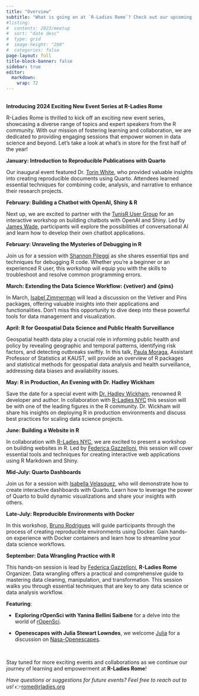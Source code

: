 ```yaml
---
title: "Overview"
subtitle: "What is going on at `R-Ladies Rome`? Check out our upcoming events!"
#listing:
#  contents: 2023/meetup
#  sort: "date desc"
#  type: grid
#  image-height: "200"
#  categories: false
page-layout: full
title-block-banner: false
sidebar: true
editor: 
  markdown: 
    wrap: 72
---
```

\
**Introducing 2024 Exciting New Event Series at R-Ladies Rome**

R-Ladies Rome is thrilled to kick off an exciting new event series,
showcasing a diverse range of topics and expert speakers from the R
community. With our mission of fostering learning and collaboration, we
are dedicated to providing engaging sessions that empower women in data
science and beyond. Let's take a look at what's in store for the first
half of the year!

**January: Introduction to Reproducible Publications with Quarto**

Our inaugural event featured Dr. [Torin
White](https://www.linkedin.com/in/torinwhite/), who provided valuable
insights into creating reproducible documents using Quarto. Attendees
learned essential techniques for combining code, analysis, and narrative
to enhance their research projects.

**February: Building a Chatbot with OpenAI, Shiny & R**

Next up, we are excited to partner with the [TunisR User
Group](https://www.meetup.com/tunis-r-user-group/) for an interactive
workshop on building chatbots with OpenAI and Shiny. Led by [James
Wade](https://www.linkedin.com/in/james-h-wade/), participants will
explore the possibilities of conversational AI and learn how to develop
their own chatbot applications.

**February: Unraveling the Mysteries of Debugging in R**

Join us for a session with [Shannon
Pileggi](https://www.linkedin.com/in/shannon-m-pileggi/) as she shares
essential tips and techniques for debugging R code. Whether you're a
beginner or an experienced R user, this workshop will equip you with the
skills to troubleshoot and resolve common programming errors.

**March: Extending the Data Science Workflow: {vetiver} and {pins}**

In March, [Isabel
Zimmerman](https://www.linkedin.com/in/isabel-zimmerman/) will lead a
discussion on the Vetiver and Pins packages, offering valuable insights
into their applications and functionalities. Don't miss this opportunity
to dive deep into these powerful tools for data management and
visualization.

**April: R for Geospatial Data Science and Public Health Surveillance**

Geospatial health data play a crucial role in informing public health and policy by revealing geographic and temporal patterns, identifying risk factors, and detecting outbreaks swiftly. In this talk, [Paula Moraga](https://www.paulamoraga.com/), Assistant Professor of Statistics at KAUST, will provide an overview of R packages and statistical methods for geospatial data analysis and health surveillance, addressing data biases and availability issues. 

**May: R in Production, An Evening with Dr. Hadley Wickham**

Save the date for a special event with [Dr. Hadley
Wickham](https://www.linkedin.com/in/hadleywickham/), renowned R
developer and author. In collaboration with [R-Ladies NYC](https://www.meetup.com/rladiesnyc) this session will be with one of the leading figures in the R community. Dr. Wickham will share his insights on deploying R in production environments and discuss best practices for scaling data science projects.

**June: Building a Website in R**

In collaboration with [R-Ladies NYC](https://www.meetup.com/rladiesnyc), we are excited to present a workshop on building websites in R. Led by [Federica Gazzelloni](https://www.linkedin.com/in/federicagazzelloni/), this session will cover essential tools and techniques for creating interactive web applications using R Markdown and Shiny.

**Mid-July: Quarto Dashboards**

Join us for a session with [Isabella Velasquez](https://www.linkedin.com/in/ivelasq/), who will demonstrate how to create interactive dashboards with Quarto. Learn how to leverage the power of Quarto to build dynamic visualizations and share your insights with others.

**Late-July: Reproducible Environments with Docker**

In this workshop, [Bruno Rodrigues](https://www.linkedin.com/in/brodriguesco/) will guide participants through the process of creating reproducible environments using Docker. Gain hands-on experience with Docker containers and learn how to streamline your data science workflows.

**September: Data Wrangling Practice with R**

This hands-on session is lead by [Federica Gazzelloni](https://federicagazzelloni.com/), **R-Ladies Rome** Organizer. Data wrangling offers a practical and comprehensive guide to mastering data cleaning, manipulation, and transformation. This session walks you through essential techniques that are key to any data science or data analysis workflow.

**Featuring**:

- **Exploring rOpenSci with Yanina Bellini Saibene** for a delve into the world of [rOpenSci](https://ropensci.org/).

- **Openescapes with Julia Stewart Lowndes**, we welcome [Julia](https://www.linkedin.com/in/julia-stewart-lowndes/) for a
discussion on [Nasa-Openescapes](https://nasa-openscapes.github.io/).

\

Stay tuned for more exciting events and collaborations as we continue
our journey of learning and empowerment at **R-Ladies Rome**!

*Have questions or suggestions for future events? Feel free to reach out
to us!* 👉<rome@rladies.org>

